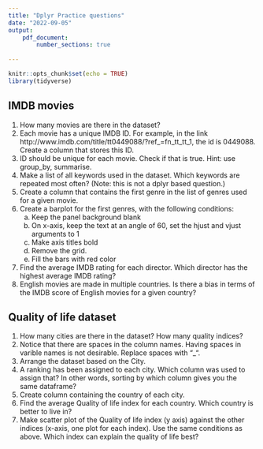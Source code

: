 ```yaml
---
title: "Dplyr Practice questions"
date: "2022-09-05"
output: 
    pdf_document: 
        number_sections: true
        
---
```



```r
knitr::opts_chunk$set(echo = TRUE)
library(tidyverse)
```

## IMDB movies

1. How many movies are there in the dataset?
2. Each movie has a unique IMDB ID. For example, in the link http://www.imdb.com/title/tt0449088/?ref_=fn_tt_tt_1, the id is 0449088. Create a column that stores this ID. 
3. ID should be unique for each movie. Check if that is true. Hint: use group_by, summarise. 
4. Make a list of all keywords used in the dataset. Which keywords are repeated most often? (Note: this is not a dplyr based question.)
5. Create a column that contains the first genre in the list of genres used for a given movie.
6. Create a barplot for the first genres, with the following conditions: 
    a.	Keep the panel background blank
    b.	On x-axis, keep the text at an angle of 60, set the hjust and vjust arguments to 1
    c.	Make axis titles bold
    d.	Remove the grid.
    e.	Fill the bars with red color
7. Find the average IMDB rating for each director. Which director has the highest average IMDB rating?
8. English movies are made in multiple countries. Is there a bias in terms of the IMDB score of English movies for a given country? 

## Quality of life dataset
1. How many cities are there in the dataset? How many quality indices?
2. Notice that there are spaces in the column names. Having spaces in varible names is not desirable. Replace spaces with "_". 
3. Arrange the dataset based on the City.
4. A ranking has been assigned to each city. Which column was used to assign that? In other words, sorting by which column gives you the same dataframe?
5. Create column containing the country of each city.
6. Find the average Quality of life index for each country. Which country is better to live in?
7. Make scatter plot of the Quality of life index (y axis) against the other indices (x-axis, one plot for each index). Use the same conditions as above. Which index can explain the quality of life best?